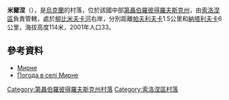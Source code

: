 {{coord|48|3|37|N|34|30|28|E|scale:30000_region:UA|display=title}}

'''米爾涅'''（{{lang-uk|Мирне}}），是[[烏克蘭|烏克蘭]]的村落，位於該國中部[[第聶伯羅彼得羅夫斯克州|第聶伯羅彼得羅夫斯克州]]，由[[索洛涅區|索洛涅區]]負責管轄，處於[[柳比米夫卡河|柳比米夫卡河]]右岸，分別距離[[帕夫利夫卡_(索洛涅區)|帕夫利夫卡]]1.5公里和[[納塔利夫卡_(索洛涅區)|納塔利夫卡]]6公里，海拔高度114米，2001年人口33。

==參考資料==
* [http://gska2.rada.gov.ua/pls/z7502/A005?rdat1=06.12.2007&rf7571=6482 Мирне]{{dead link|date=2018年4月 |bot=InternetArchiveBot |fix-attempted=yes }}
* [http://weather.in.ua/ua/dnepropetrovskaja/15702 Погода в селі Мирне] {{Wayback|url=http://weather.in.ua/ua/dnepropetrovskaja/15702 |date=20160607103320 }}

{{DEFAULTSORT:Мирне}}
[[Category:第聶伯羅彼得羅夫斯克州村落|Category:第聶伯羅彼得羅夫斯克州村落]]
[[Category:索洛涅區村落|Category:索洛涅區村落]]


{{Dnipropetrovsk-geo-stub}}
